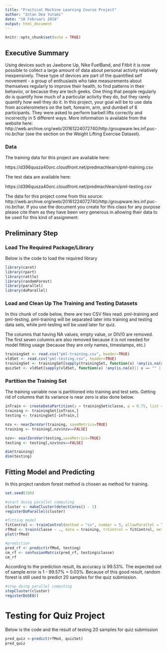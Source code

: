---
title: "Practical Machine Learning Course Project"
author: "Intan Dea Yutami"
date: "10 Februari 2018"
output: html_document
---

```{r setup, include=FALSE}
knitr::opts_chunk$set(echo = TRUE)
```

## Executive Summary

Using devices such as Jawbone Up, Nike FuelBand, and Fitbit it is now possible to collect a large amount of data about personal activity relatively inexpensively. These type of devices are part of the quantified self movement - a group of enthusiasts who take measurements about themselves regularly to improve their health, to find patterns in their behavior, or because they are tech geeks. One thing that people regularly do is quantify how much of a particular activity they do, but they rarely quantify how well they do it. In this project, your goal will be to use data from accelerometers on the belt, forearm, arm, and dumbell of 6 participants. They were asked to perform barbell lifts correctly and incorrectly in 5 different ways. More information is available from the website here: http://web.archive.org/web/20161224072740/http:/groupware.les.inf.puc-rio.br/har (see the section on the Weight Lifting Exercise Dataset).

### Data

The training data for this project are available here:

https://d396qusza40orc.cloudfront.net/predmachlearn/pml-training.csv

The test data are available here:

https://d396qusza40orc.cloudfront.net/predmachlearn/pml-testing.csv


The data for this project come from this source: http://web.archive.org/web/20161224072740/http:/groupware.les.inf.puc-rio.br/har. If you use the document you create for this class for any purpose please cite them as they have been very generous in allowing their data to be used for this kind of assignment.

## Preliminary Step

### Load The Required Package/Library

Below is the code to load the required library

```{r}
library(caret)
library(rpart)
library(rattle)
library(randomForest)
library(parallel)
library(doParallel)
```

### Load and Clean Up The Training and Testing Datasets

In this chunk of code below, there are two CSV files read. pml-training and pml-testing. pml-training will be separated later into training and testing data sets, while pml-testing will be used later for quiz.

The columns that having NA values, empty value, or DIV/0 are removed. The first seven columns are also removed because it is not needed for model fitting usage (because they are only names, timestamps, etc.)
```{r}
trainingSet <- read.csv("pml-training.csv", header=TRUE)
vldSet <- read.csv("pml-testing.csv", header=TRUE)
trainingSet <- trainingSet[sapply(trainingSet, function(x) !any(is.na(x) || x == "" || x == "#DIV/0!"))][,-1:-7]
quizSet <- vldSet[sapply(vldSet, function(x) !any(is.na(x)|| x == "" || x == "#DIV/0!"))][,-1:-7]
```

### Partition the Training Set 

The training variable now is partitioned into training and test sets. Getting rid of columns that its variance is near zero is also done below.
```{r}
inTrain <- createDataPartition(y = trainingSet$classe, p = 0.75, list = FALSE)
training <- trainingSet[inTrain,]
testing <- trainingSet[-inTrain,]

nzv <- nearZeroVar(training, saveMetrics=TRUE)
training <- training[,nzv$nzv==FALSE]

nzv<- nearZeroVar(testing,saveMetrics=TRUE)
testing <- testing[,nzv$nzv==FALSE]

dim(training)
dim(testing)
```
## Fitting Model and Predicting

In this project random forest method is chosen as method for training. 
```{r}
set.seed(100)

#start doing parallel computing
cluster <- makeCluster(detectCores() - 1) 
registerDoParallel(cluster)

#fitting model
fitControl <- trainControl(method = "cv", number = 5, allowParallel = TRUE)
rfMod <- train(classe ~ ., data = training, trControl = fitControl, method = "rf")
plot(rfMod)

#prediction
pred_rf <- predict(rfMod, testing)
cm_rf <- confusionMatrix(pred_rf, testing$classe)
cm_rf

```

According to the prediction result, its accuracy is 99.53%. The expected out of sample error is 1 - 99.57% = 0.03%. Because of this good result, random forest is still used to predict 20 samples for the quiz submission.

```{r}
#stop doing parallel computing
stopCluster(cluster)
registerDoSEQ()
```

# Testing for Quiz Project

Below is the code and the result of testing 20 samples for quiz submission
```{r}
pred_quiz <-predict(rfMod, quizSet)
pred_quiz
```